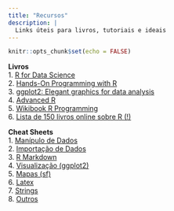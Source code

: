 ```yaml
---
title: "Recursos"
description: |
  Links úteis para livros, tutoriais e ideais
---
```


```r
knitr::opts_chunk$set(echo = FALSE)
```

**Livros**  
1. [R for Data Science](https://r4ds.had.co.nz/)  
2. [Hands-On Programming with R](https://rstudio-education.github.io/hopr/)  
3. [ggplot2: Elegant graphics for data analysis](https://ggplot2-book.org/)  
4. [Advanced R](http://adv-r.had.co.nz/Introduction.html)  
5. [Wikibook R Programming](https://en.wikibooks.org/wiki/R_Programming)  
6. [Lista de 150 livros online sobre R (!)](https://www.bigbookofr.com/index.html)

**Cheat Sheets**  
1. [Manípulo de Dados](https://github.com/rstudio/cheatsheets/blob/main/data-transformation.pdf)  
2. [Importação de Dados](https://github.com/rstudio/cheatsheets/blob/main/data-import.pdf)  
3. [R Markdown](https://github.com/rstudio/cheatsheets/blob/main/rmarkdown.pdf)  
4. [Visualização (ggplot2)](https://github.com/rstudio/cheatsheets/blob/main/data-visualization-2.1.pdf)  
5. [Mapas (sf)](https://github.com/rstudio/cheatsheets/blob/main/sf.pdf)  
6. [Latex](https://wch.github.io/latexsheet/latexsheet-a4.pdf)  
7. [Strings](https://github.com/rstudio/cheatsheets/blob/main/strings.pdf)  
8. [Outros](https://rstudio.com/resources/cheatsheets/)


